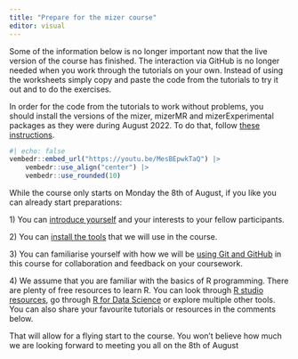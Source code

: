 ```yaml
---
title: "Prepare for the mizer course"
editor: visual
---
```


::: {.callout-caution}
Some of the information below is no longer important now that the live version of the course has finished.
The interaction via GitHub is no longer needed when you work through the tutorials on your own.
Instead of using the worksheets simply copy and paste the code from the tutorials to try it out and
to do the exercises.

In order for the code from the tutorials to work without problems, you should install the versions of
the mizer, mizerMR and mizerExperimental packages as they were during August 2022. To do that, follow
[these instructions](install-tools.qmd#r-packages).
:::

```r
#| echo: false
vembedr::embed_url("https://youtu.be/MesBEpwkTaQ") |>
    vembedr::use_align("center") |>
    vembedr::use_rounded(10)
```


While the course only starts on Monday the 8th of August, if you like you can already start preparations:

1\) You can [introduce yourself](introduce-yourself.qmd) and your interests to your fellow participants.

2\) You can [install the tools](install-tools.qmd) that we will use in the course.

3\) You can familiarise yourself with how we will be [using Git and GitHub](use-git-and-github.qmd) in this course for collaboration and feedback on your coursework.

4\) We assume that you are familiar with the basics of R programming. There are plenty of free resources to learn R. You can look through [R studio resources](https://www.rstudio.com/resources/webinars/), go through [R for Data Science](https://r4ds.had.co.nz/) or explore multiple other tools. You can also share your favourite tutorials or resources in the comments below.

That will allow for a flying start to the course. You won't believe how much we are looking forward to meeting you all on the 8th of August
